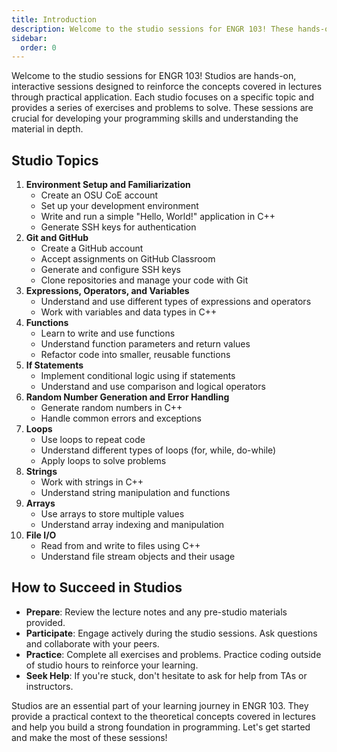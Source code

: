```yaml
---
title: Introduction
description: Welcome to the studio sessions for ENGR 103! These hands-on, interactive sessions reinforce lecture concepts through practical exercises. Topics include environment setup, Git, expressions, functions, loops, strings, arrays, and file I/O.
sidebar:
  order: 0
---
```


Welcome to the studio sessions for ENGR 103! Studios are hands-on, interactive sessions designed to reinforce the concepts covered in lectures through practical application. Each studio focuses on a specific topic and provides a series of exercises and problems to solve. These sessions are crucial for developing your programming skills and understanding the material in depth.

## Studio Topics

1. **Environment Setup and Familiarization**
    - Create an OSU CoE account
    - Set up your development environment
    - Write and run a simple "Hello, World!" application in C++
    - Generate SSH keys for authentication
2. **Git and GitHub**
    - Create a GitHub account
    - Accept assignments on GitHub Classroom
    - Generate and configure SSH keys
    - Clone repositories and manage your code with Git
3. **Expressions, Operators, and Variables**
    - Understand and use different types of expressions and operators
    - Work with variables and data types in C++
4. **Functions**
    - Learn to write and use functions
    - Understand function parameters and return values
    - Refactor code into smaller, reusable functions
5. **If Statements**
    - Implement conditional logic using if statements
    - Understand and use comparison and logical operators
6. **Random Number Generation and Error Handling**
    - Generate random numbers in C++
    - Handle common errors and exceptions
7. **Loops**
    - Use loops to repeat code
    - Understand different types of loops (for, while, do-while)
    - Apply loops to solve problems
8. **Strings**
    - Work with strings in C++
    - Understand string manipulation and functions
9. **Arrays**
    - Use arrays to store multiple values
    - Understand array indexing and manipulation
10. **File I/O**
    - Read from and write to files using C++
    - Understand file stream objects and their usage

## How to Succeed in Studios

- **Prepare**: Review the lecture notes and any pre-studio materials provided.
- **Participate**: Engage actively during the studio sessions. Ask questions and collaborate with your peers.
- **Practice**: Complete all exercises and problems. Practice coding outside of studio hours to reinforce your learning.
- **Seek Help**: If you're stuck, don't hesitate to ask for help from TAs or instructors.

Studios are an essential part of your learning journey in ENGR 103. They provide a practical context to the theoretical concepts covered in lectures and help you build a strong foundation in programming. Let's get started and make the most of these sessions!

